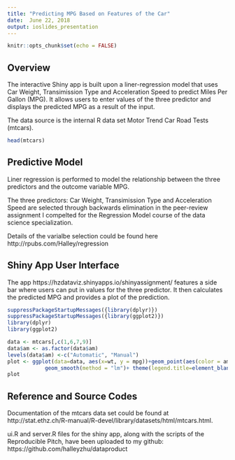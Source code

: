 ---
title: "Predicting MPG Based on Features of the Car"
date:  June 22, 2018
output: ioslides_presentation
---

```{r setup, include=FALSE}
knitr::opts_chunk$set(echo = FALSE)
```
## Overview
The interactive Shiny app is built upon a liner-regression model that uses Car Weight, Transimission Type and Acceleration Speed to predict Miles Per Gallon (MPG). It allows users to enter values of the three predictor and displays the predicted MPG as a result of the input. 

The data source is the internal R data set Motor Trend Car Road Tests (mtcars).
```{r, warning=F}
head(mtcars)

```

## Predictive Model

Liner regression is performed to model the relationship between the three predictors and the outcome variable MPG. 

The three predictors: Car Weight, Transimission Type and Acceleration Speed are selected through backwards elimination in the peer-review assignment I compelted for the Regression Model course of the data science specialization. 

Details of the varialbe selection could be found here http://rpubs.com/Halley/regression

## Shiny App User Interface
The app https://hzdataviz.shinyapps.io/shinyassignment/ features a side bar where users can put in values for the three predictor. It then calculates the predicted MPG and provides a plot of the prediction. 
```{r, warning=F}
suppressPackageStartupMessages({library(dplyr)})
suppressPackageStartupMessages({library(ggplot2)})
library(dplyr)
library(ggplot2)

data <- mtcars[,c(1,6,7,9)]
data$am <- as.factor(data$am)
levels(data$am) <-c("Automatic", "Manual")
plot <- ggplot(data=data, aes(x=wt, y = mpg))+geom_point(aes(color = am))+
            geom_smooth(method = "lm")+ theme(legend.title=element_blank())
plot

```

## Reference and Source Codes

Documentation of the mtcars data set could be found at http://stat.ethz.ch/R-manual/R-devel/library/datasets/html/mtcars.html.

ui.R and server.R files for the shiny app, along with the scripts of the Reproducible Pitch, have been uploaded to my github: https://github.com/halleyzhu/dataproduct